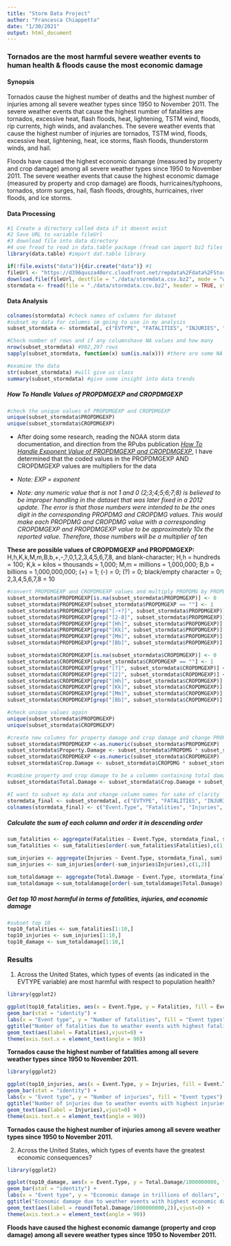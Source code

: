 ```yaml
---
title: "Storm Data Project"
author: "Francesca Chiappetta"
date: "1/30/2021"
output: html_document
---
```


### Tornados are the most harmful severe weather events to human health & floods cause the most economic damage

#### Synopsis
Tornados cause the highest number of deaths and the highest number of injuries among all severe weather types since 1950 to November 2011. The severe weather events that cause the highest number of fatalities are tornados, excessive heat, flash floods, heat, lightening, TSTM wind, floods, rip currents, high winds, and avalanches. The severe weather events that cause the highest number of injuries are tornados, TSTM wind, floods, excessive heat, lightening, heat, ice storms, flash floods, thunderstorm winds, and hail.
  
  

Floods have caused the highest economic damange (measured by property and crop damage) among all severe weather types since 1950 to November 2011. The severe weather events that cause the highest economic damage (measured by property and crop damage) are floods, hurricaines/typhoons, tornados, storm surges, hail, flash floods, droughts, hurricaines, river floods, and ice storms.

#### Data Processing
```r
#1 Create a directory called data if it doesnt exist
#2 Save URL to variable fileUrl
#3 download file into data directory
#4 use fread to read in data.table package (fread can import bz2 files directly)
library(data.table) #import dat.table library

if(!file.exists("data")){dir.create("data")} #1
fileUrl <- "https://d396qusza40orc.cloudfront.net/repdata%2Fdata%2FStormData.csv.bz2" #2
download.file(fileUrl, destfile = "./data/stormdata.csv.bz2", mode = "wb") #3
stormdata <- fread(file = "./data/stormdata.csv.bz2", header = TRUE, stringsAsFactors = FALSE, sep = ",") #4
```


#### Data Analysis
```r
colnames(stormdata) #check names of columns for dataset
#subset my data for columns im going to use in my analysis
subset_stormdata <- stormdata[, c("EVTYPE", "FATALITIES", "INJURIES", "PROPDMG", "PROPDMGEXP", "CROPDMG", "CROPDMGEXP")]

#Check number of rows and if any columnshave NA values and how many
nrow(subset_stormdata) #902,297 rows
sapply(subset_stormdata, function(x) sum(is.na(x))) #there are some NA values in PROPDMGEXP AND CROPDMGEXP; more than half the data is missing for PROPMDGEXP and CROPMDGEXP

#examine the data
str(subset_stormdata) #will give us class
summary(subset_stormdata) #give some insight into data trends
```

##### How To Handle Values of PROPDMGEXP and CROPDMGEXP
```r
#check the unique values of PROPDMGEXP and CROPDMGEXP
unique(subset_stormdata$PROPDMGEXP)
unique(subset_stormdata$CROPDMGEXP)
```

* After doing some research, reading the NOAA storm data documentation, and direction from the RPubs publication [*How To Handle Exponent Value of PROPDMGEXP and CROPDMGEXP*](https://rstudio-pubs-static.s3.amazonaws.com/58957_37b6723ee52b455990e149edde45e5b6.html), I have determined that the coded values in the PROPDMGEXP AND CROPDMGEXP values are multipliers for the data

* *Note: EXP = exponent*  
* *Note: any numeric value that is not 1 and 0 (2;3;4;5;6;7;8) is believed to be improper handling in the dataset that was later fixed in a 2012 update. The error is that those numbers were intended to be the ones digit in the corresponding PROPDMG and CROPDMG values. This would make each PROPDMG and CROPDMG value with a corresponding CROPDMGEXP and PROPDMGEXP value to be approximately 10x the reported value. Therefore, those numbers will be a multiplier of ten*

**These are possible values of CROPDMGEXP and PROPDMGEXP:**
      H,h,K,k,M,m,B,b,+,-,?,0,1,2,3,4,5,6,7,8, and blank-character;
      H,h = hundreds = 100;
      K,k = kilos = thousands = 1,000;
      M,m = millions = 1,000,000;
      B,b = billions = 1,000,000,000;
      (+) = 1;
      (-) = 0;
      (?) = 0;
      black/empty character = 0;
      2,3,4,5,6,7,8 = 10

```r
#convert PROPDMGEXP and CROPDMGEXP values and multiply PROPDMG by PROPDMGEXP and amd CROPDMG by CROPDMGEXP
subset_stormdata$PROPDMGEXP[is.na(subset_stormdata$PROPDMGEXP)] <- 0 
subset_stormdata$PROPDMGEXP[subset_stormdata$PROPDMGEXP == ""] <- 1
subset_stormdata$PROPDMGEXP[grep("[-+?]", subset_stormdata$PROPDMGEXP)] <- 1
subset_stormdata$PROPDMGEXP[grep("[2-8]", subset_stormdata$PROPDMGEXP)] <- 10
subset_stormdata$PROPDMGEXP[grep("[Hh]", subset_stormdata$PROPDMGEXP)] <- 100 
subset_stormdata$PROPDMGEXP[grep("[Kk]", subset_stormdata$PROPDMGEXP)] <- 1000
subset_stormdata$PROPDMGEXP[grep("[Mm]", subset_stormdata$PROPDMGEXP)] <- 1000000 
subset_stormdata$PROPDMGEXP[grep("[Bb]", subset_stormdata$PROPDMGEXP)] <- 1000000000 

subset_stormdata$CROPDMGEXP[is.na(subset_stormdata$CROPDMGEXP)] <- 0 
subset_stormdata$CROPDMGEXP[subset_stormdata$CROPDMGEXP == ""] <- 1
subset_stormdata$CROPDMGEXP[grep("[?]", subset_stormdata$CROPDMGEXP)] <- 1
subset_stormdata$CROPDMGEXP[grep("[2]", subset_stormdata$CROPDMGEXP)] <- 10
subset_stormdata$CROPDMGEXP[grep("[Hh]", subset_stormdata$CROPDMGEXP)] <- 100 
subset_stormdata$CROPDMGEXP[grep("[Kk]", subset_stormdata$CROPDMGEXP)] <- 1000
subset_stormdata$CROPDMGEXP[grep("[Mm]", subset_stormdata$CROPDMGEXP)] <- 1000000 
subset_stormdata$CROPDMGEXP[grep("[Bb]", subset_stormdata$CROPDMGEXP)] <- 1000000000 

#check unique values again
unique(subset_stormdata$PROPDMGEXP)
unique(subset_stormdata$CROPDMGEXP)

#create new columns for property damage and crop damage and change PROPDMGEXP and CROPDMGEXP to numeric and multiply with PROPDMG and CROPDMG and put into new columsn
subset_stormdata$PROPDMGEXP <-as.numeric(subset_stormdata$PROPDMGEXP)
subset_stormdata$Property.Damage <- subset_stormdata$PROPDMG * subset_stormdata$PROPDMGEXP
subset_stormdata$CROPDMGEXP <-as.numeric(subset_stormdata$CROPDMGEXP)
subset_stormdata$Crop.Damage <- subset_stormdata$CROPDMG * subset_stormdata$CROPDMGEXP

#combine property and crop damage to be a colummn containing total damage
subset_stormdata$Total.Damage <- subset_stormdata$Crop.Damage + subset_stormdata$Property.Damage
```
   
```r
#I want to subset my data and change column names for sake of clarity
stormdata_final <- subset_stormdata[, c("EVTYPE", "FATALITIES", "INJURIES", "Total.Damage")]
colnames(stormdata_final) <- c("Event.Type", "Fatalities", "Injuries", "Total.Damage")
```


##### Calculate the sum of each column and order it in descending order
```r
sum_fatalities <- aggregate(Fatalities ~ Event.Type, stormdata_final, sum)
sum_fatalities <- sum_fatalities[order(-sum_fatalities$Fatalities),c(1,2)]

sum_injuries <- aggregate(Injuries ~ Event.Type, stormdata_final, sum)
sum_injuries <- sum_injuries[order(-sum_injuries$Injuries),c(1,2)]

sum_totaldamage <- aggregate(Total.Damage ~ Event.Type, stormdata_final, sum)
sum_totaldamage <-sum_totaldamage[order(-sum_totaldamage$Total.Damage),c(1,2)]
```

##### Get top 10 most harmful in terms of fatalities, injuries, and economic damage
```r
#subset top 10 
top10_fatalities <- sum_fatalities[1:10,]
top10_injuries <- sum_injuries[1:10,]
top10_damage <- sum_totaldamage[1:10,]
```

### Results
1. Across the United States, which types of events (as indicated in the EVTYPE variable) are most harmful with respect to population health?
```r
library(ggplot2)

ggplot(top10_fatalities, aes(x = Event.Type, y = Fatalities, fill = Event.Type, label =Fatalities)) +
geom_bar(stat = "identity") +
labs(x = "Event type", y = "Number of fatalities", fill = "Event types") +
ggtitle("Number of fatalities due to weather events with highest fatalities") +
geom_text(aes(label = Fatalities),vjust=0) +
theme(axis.text.x = element_text(angle = 90))
```

**Tornados cause  the highest number of fatalities among all severe weather types since 1950 to November 2011.**

```r
library(ggplot2)

ggplot(top10_injuries, aes(x = Event.Type, y = Injuries, fill = Event.Type, label =Injuries)) +
geom_bar(stat = "identity") +
labs(x = "Event type", y = "Number of injuries", fill = "Event types") +
ggtitle("Number of injuries due to weather events with highest injuries") +
geom_text(aes(label = Injuries),vjust=0) +
theme(axis.text.x = element_text(angle = 90))
```

**Tornados cause  the highest number of injuries among all severe weather types since 1950 to November 2011.**
  
    
      
    
      

2. Across the United States, which types of events have the greatest economic consequences?
```r
library(ggplot2)

ggplot(top10_damage, aes(x = Event.Type, y = Total.Damage/1000000000, fill = Event.Type, label =Total.Damage/1000000000)) +
geom_bar(stat = "identity") +
labs(x = "Event type", y = "Economic damage in trillions of dollars", fill = "Event types") +
ggtitle("Economic damage due to weather events with highest economic damage") +
geom_text(aes(label = round(Total.Damage/1000000000,2)),vjust=0) +
theme(axis.text.x = element_text(angle = 90))
```

**Floods have caused the highest economic damange (property and crop damage) among all severe weather types since 1950 to November 2011.**

